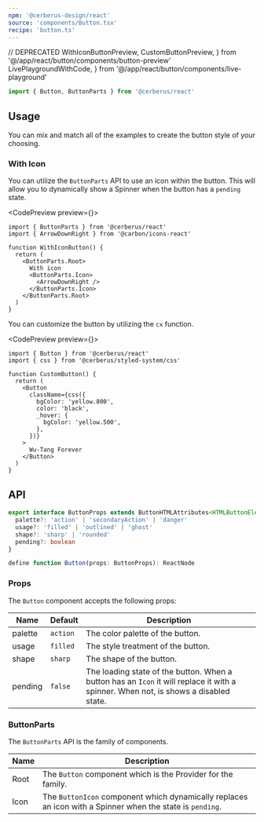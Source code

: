 ```yaml
---
npm: '@cerberus-design/react'
source: 'components/Button.tsx'
recipe: 'button.ts'
---
```


  // DEPRECATED
  WithIconButtonPreview,
  CustomButtonPreview,
} from '@/app/react/button/components/button-preview'
  LivePlaygroundWithCode,
} from '@/app/react/button/components/live-playground'

```ts
import { Button, ButtonParts } from '@cerberus/react'
```

## Usage

You can mix and match all of the examples to create the button style of your choosing.

<LivePlaygroundWithCode />

### With Icon

You can utilize the `ButtonParts` API to use an icon within the button. This will allow you to dynamically show a Spinner when the button has a `pending` state.

<CodePreview preview={<WithIconButtonPreview />}>
```tsx title="button.tsx"
import { ButtonParts } from '@cerberus/react'
import { ArrowDownRight } from '@carbon/icons-react'

function WithIconButton() {
  return (
    <ButtonParts.Root>
      With icon
      <ButtonParts.Icon>
        <ArrowDownRight />
      </ButtonParts.Icon>
    </ButtonParts.Root>
  )
}
```
</CodePreview>

You can customize the button by utilizing the `cx` function.

<CodePreview preview={<CustomButtonPreview />}>
```tsx title="button.tsx"
import { Button } from '@cerberus/react'
import { css } from '@cerberus/styled-system/css'

function CustomButton() {
  return (
    <Button
      className={css({
        bgColor: 'yellow.800',
        color: 'black',
        _hover: {
          bgColor: 'yellow.500',
        },
      })}
    >
      Wu-Tang Forever
    </Button>
  )
}
```
</CodePreview>

## API

```ts showLineNumbers=false
export interface ButtonProps extends ButtonHTMLAttributes<HTMLButtonElement> {
  palette?: 'action' | 'secondaryAction' | 'danger'
  usage?: 'filled' | 'outlined' | 'ghost'
  shape?: 'sharp' | 'rounded'
  pending?: boolean
}

define function Button(props: ButtonProps): ReactNode
````

### Props

The `Button` component accepts the following props:

| Name     | Default | Description                            |
| -------- | ------- | -------------------------------------- |
| palette     | `action`   | The color palette of the button. |
| usage | `filled`    | The style treatment of the button.    |
| shape | `sharp`     | The shape of the button.              |
| pending | `false`    | The loading state of the button. When a button has an `Icon` it will replace it with a spinner. When not, is shows a disabled state.     |

### ButtonParts

The `ButtonParts` API is the family of components.

<NoteAdmonition description="It is best to only use the ButtonParts if you are using Icons within the Button. Importing Object based components will ship every property it includes into your bundle, regardless if you use it or not." />

| Name     | Description                            |
| -------- | -------------------------------------- |
| Root     | The `Button` component which is the Provider for the family. |
| Icon     | The `ButtonIcon` component which dynamically replaces an icon with a Spinner when the state is `pending`. |
